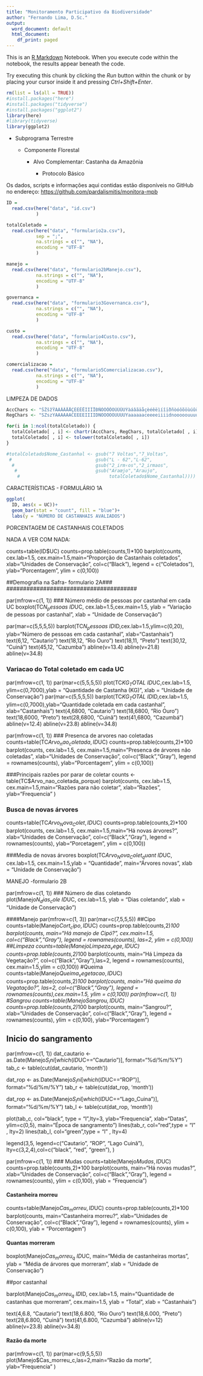 ```yaml
---
title: "Monitoramento Participativo da Biodiversidade"
author: "Fernando Lima, D.Sc."
output:
  word_document: default
  html_document:
    df_print: paged 
---
```


This is an [R Markdown](http://rmarkdown.rstudio.com) Notebook. When you execute code within the notebook, the results appear beneath the code. 

Try executing this chunk by clicking the *Run* button within the chunk or by placing your cursor inside it and pressing *Ctrl+Shift+Enter*. 

```r
rm(list = ls(all = TRUE))
#install.packages("here")
#install.packages("tidyverse")
#install.packages("ggplot2")
library(here)
#library(tidyverse)
library(ggplot2)
```

-   Subprograma Terrestre

    -   Componente Florestal

        -   Alvo Complementar: Castanha da Amazônia

            -   Protocolo Básico

Os dados, scripts e informações aqui contidas estão disponíveis no GitHub no endereço: <https://github.com/pardalismitis/monitora-mpb>

```r
ID = 
  read.csv(here("data", "id.csv")
           )

totalColetado = 
  read.csv(here("data", "formulario2a.csv"),
           sep = ";",
           na.strings = c("", "NA"),
           encoding = "UTF-8"
           )

manejo = 
  read.csv(here("data", "formulario2bManejo.csv"),
           na.strings = c("", "NA"),
           encoding = "UTF-8"
           )

governanca = 
  read.csv(here("data", "formulario3Governanca.csv"),
           na.strings = c("", "NA"),
           encoding = "UTF-8"
           )

custo = 
  read.csv(here("data", "formulario4Custo.csv"),
           na.strings = c("", "NA"),
           encoding = "UTF-8"
           )

comercializacao = 
  read.csv(here("data", "formulario5Comercializacao.csv"),
           na.strings = c("", "NA"),
           encoding = "UTF-8"
           )
```

LIMPEZA DE DADOS

```r
AccChars <- "ŠŽšžŸÀÁÂÃÄÅÇÈÉÊËÌÍÎÏÐÑÒÓÔÕÖÙÚÛÜÝàáâãäåçèéêëìíîïðñòóôõöùúûüýÿ "
RegChars <- "SZszYAAAAAACEEEEIIIIDNOOOOOUUUUYaaaaaaceeeeiiiidnooooouuuuyy_"

for(i in 1:ncol(totalColetado)) {       
  totalColetado[ , i] <- chartr(AccChars, RegChars, totalColetado[ , i])
  totalColetado[ , i] <- tolower(totalColetado[ , i])
}

#totalColetado$Nome_Castanhal <- gsub("7 Voltas","7_Voltas",
 #                               gsub("L - 62","L-62",
  #                              gsub("2_irm‹os","2_irmaos",
   #                             gsub("Araœjo","Araujo",
    #                                 totalColetado$Nome_Castanhal))))

```


CARACTERÍSTICAS - FORMULÁRIO 1A

```r
ggplot(
  ID, aes(x = UC))+
  geom_bar(stat = "count", fill = "blue")+
  labs(y = "NÚMERO DE CASTANHAIS AVALIADOS")
```


PORCENTAGEM DE CASTANHAIS COLETADOS

NADA A VER COM NADA:

counts=table(ID$UC)
counts=prop.table(counts,1)*100
barplot(counts, cex.lab=1.5, cex.main=1.5,main="Proporção de Castanhais coletados",
        xlab="Unidades de Conservação", col=c("Black"),
        legend = c("Coletados"), ylab="Porcentagem", ylim = c(0,100))
        
        
        
        
        
#######################################
##Demografia na Safra- formulario 2A###
#######################################
        
par(mfrow=c(1, 1))
### Número médio de pessoas por castanhal em cada UC
boxplot(TC$N_pessoas~ID$UC, cex.lab=1.5,cex.main=1.5,  ylab = "Variação de pessoas por castanhal", xlab = "Unidade de Conservação")


par(mar=c(5,5,5,5))
barplot(TC$N_pessoas~ID$ID,cex.lab=1.5,ylim=c(0,20), ylab="Número de pessoas em cada castanhal", xlab="Castanhais")
text(6,12, "Cautario")
text(18,12, "Rio Ouro")
text(18,11, "Preto")
text(30,12, "Cuinã")
text(45,12, "Cazumba")
abline(v=13.4)
abline(v=21.8)
abline(v=34.8)

### Variacao do Total coletado em cada UC
par(mfrow=c(1, 1))
par(mar=c(5,5,5,5))
plot(TC$KG_TOTAL~ID$UC,cex.lab=1.5, ylim=c(0,7000),ylab = "Quantidade de Castanha (KG)", xlab = "Unidade de Conservação")
par(mar=c(5,5,5,5))
barplot(TC$KG_TOTAL~ID$ID,cex.lab=1.5, ylim=c(0,7000),ylab="Quantidade coletada em cada castanhal", xlab="Castanhais")
text(4,6800, "Cautario")
text(18,6800, "Rio Ouro")
text(18,6000, "Preto")
text(28,6800, "Cuinã")
text(41,6800, "Cazumbá")
abline(v=12.4)
abline(v=23.8)
abline(v=34.8)

par(mfrow=c(1, 1))
### Presenca de arvores nao coletadas 
counts=table(TC$Arvo_nao_coletada,ID$UC)
counts=prop.table(counts,2)*100
barplot(counts, cex.lab=1.5, cex.main=1.5,main="Presenca de árvores não coletadas",
        xlab="Unidades de Conservação", col=c("Black","Gray"),
        legend = rownames(counts), ylab="Porcentagem", ylim = c(0,100))

###Principais razões por parar de coletar 
counts <- table(TC$Arvo_nao_coletada_porque)
barplot(counts, cex.lab=1.5, cex.main=1.5,main="Razões para não coletar",
        xlab="Razões", ylab="Frequencia" )

### Busca de novas árvores 
counts=table(TC$Arvo_Nova_Colet,ID$UC)
counts=prop.table(counts,2)*100
barplot(counts, cex.lab=1.5, cex.main=1.5,main="Há novas árvores?",
        xlab="Unidades de Conservação", col=c("Black","Gray"),
        legend = rownames(counts), ylab="Porcetagem", ylim = c(0,100))

###Media de novas árvores 
boxplot(TC$Arvo_Nova_Colet_quant~ID$UC, cex.lab=1.5, cex.main=1.5,ylab = "Quantidade", main="Árvores novas", xlab = "Unidade de Conservação")

###############################
######## MANEJO -formulario 2B############
##############################
par(mfrow=c(1, 1))
### Número de dias coletando 
plot(Manejo$N_dias_cole~ID$UC, cex.lab=1.5, ylab = "Dias coletando", xlab = "Unidade de Conservação")

####Manejo 
par(mfrow=c(1, 3))
par(mar=c(7,5,5,5))
##Cipo
counts=table(Manejo$Cort_cipo,ID$UC)
counts=prop.table(counts,2)*100
barplot(counts, main="Há manejo de Cipó?",
        cex.main=1.5, col=c("Black","Gray"),
        legend = rownames(counts), las=2, ylim = c(0,100))
##Limpeza
counts=table(Manejo$Limpeza_vege,ID$UC)
counts=prop.table(counts,2)*100
barplot(counts, main="Há Limpeza da Vegetação?",
         col=c("Black","Gray"),las=2, 
        legend = rownames(counts), cex.main=1.5,ylim = c(0,100))
#Queima
counts=table(Manejo$Queima_vegetacao,ID$UC)
counts=prop.table(counts,2)*100
barplot(counts, main="Há queima da Vegatação?",
        las=2, col=c("Black","Gray"),
        legend = rownames(counts),cex.main=1.5, ylim = c(0,100))
par(mfrow=c(1, 1))
#Sangrou 
counts=table(Manejo$Sangrou,ID$UC)
counts=prop.table(counts,2)*100
barplot(counts, main="Sangrou?",
        xlab="Unidades de Conservação", col=c("Black","Gray"),
        legend = rownames(counts), ylim = c(0,100), ylab="Porcentagem")

## Inicio do sangramento 
par(mfrow=c(1, 1))
dat_cautario <- as.Date(Manejo$S_ini[which(ID$UC=="Cautario")], format="%d/%m/%Y")
tab_c <- table(cut(dat_cautario, 'month'))

dat_rop <- as.Date(Manejo$S_ini[which(ID$UC=="ROP")], format="%d/%m/%Y")
tab_r <- table(cut(dat_rop, 'month'))

dat_rop <- as.Date(Manejo$S_ini[which(ID$UC=="Lago_Cuina")], format="%d/%m/%Y")
tab_l <- table(cut(dat_rop, 'month'))


plot(tab_c, col="black", type = "l",lty=3, ylab="Frequencia", xlab="Datas", ylim=c(0,5), main="Época de sangramento")
lines(tab_r, col="red",type = "l" , lty=2)
lines(tab_l, col="green",type = "l" , lty=4)

legend(3,5, legend=c("Cautario", "ROP", "Lago Cuinã"), lty=c(3,2,4),col=c("black", "red", "green"),  )

par(mfrow=c(1, 1))
### Mudas 
counts=table(Manejo$Mudas,ID$UC)
counts=prop.table(counts,2)*100
barplot(counts, main="Há novas mudas?",
        xlab="Unidades de Conservação", col=c("Black","Gray"),
        legend = rownames(counts), ylim = c(0,100), ylab = "Frequencia")

#### Castanheira morreu 
counts=table(Manejo$Cas_morreu,ID$UC)
counts=prop.table(counts,2)*100
barplot(counts, main="Castanheira morreu?",
        xlab="Unidades de Conservação", col=c("Black","Gray"),
        legend = rownames(counts), ylim = c(0,100), ylab = "Porcentagem")

#### Quantas morreram 

boxplot(Manejo$Cas_morreu_q~ID$UC, main="Média de castanheiras mortas", ylab = "Média de árvores que morreram", xlab = "Unidade de Conservação")

##por castanhal

barplot(Manejo$Cas_morreu_q~ID$ID, cex.lab=1.5, main="Quantidade de castanhas que morreram",  cex.main=1.5,  ylab = "Total", xlab = "Castanhais")

text(4,6.8, "Cautario")
text(18,6.800, "Rio Ouro")
text(18,6.000, "Preto")
text(28,6.800, "Cuinã")
text(41,6.800, "Cazumbá")
abline(v=12)
abline(v=23.8)
abline(v=34.8)

#### Razão da morte 
par(mfrow=c(1, 1))
par(mar=c(9,5,5,5))
plot(Manejo$Cas_morreu_c,las=2,main="Razão da morte",  ylab="Frequencia" )
